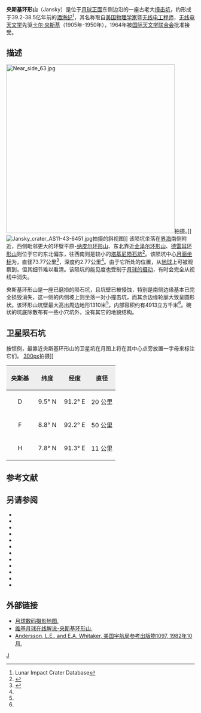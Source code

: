 {{lunar crater data|
 image=Jansky crater 4018 h1 h2.jpg|
 caption=月球轨道器4号拍摄的图像|
 latitude=8.63|
 N_or_S=N|
 longitude=89.5|
 E_or_W=E|
 diameter=73.77公里|
 depth=2.77公里|
 colong=272|
 eponym=[[卡尔·央斯基|卡尔·央斯基]]}}

'''央斯基环形山'''（Jansky）是位于[[月球正面|月球正面]]东侧边沿的一座古老大[[撞击坑|撞击坑]]，约形成于39.2-38.5亿年前的[[酒海纪|酒海纪]]<ref name=LICD>Lunar Impact Crater Database</ref>，其名称取自[[美国|美国]][[物理学家|物理学家]]暨[[无线电|无线电]][[工程师|工程师]]，[[无线电天文学|无线电天文学]]先驱[[卡尔·央斯基|卡尔·央斯基]]（1905年-1950年），1964年被[[国际天文学联合会|国际天文学联合会]]批准接受。

==描述==
[[Image:Near_side_63.jpg|450px]]拍摄。]]  
[[Image:Jansky_crater_AS11-43-6451.jpg|thumb]]拍摄的斜视图]] 
该陨坑坐落在[[界海|界海]]南侧附近，西侧毗邻更大的环壁平原-[[纳皮尔环形山|纳皮尔环形山]]、东北靠近[[金泽尔环形山|金泽尔环形山]]、[[德雷耳环形山|德雷耳环形山]]则位于它的东北偏东，往西南则是较小的[[塔基尼陨石坑|塔基尼陨石坑]]<ref>{{Cite web |url=http://planetarynames.wr.usgs.gov/images/Lunar/lac_63_wac.pdf |title=Crater Jansky on the map LAC-63. |accessdate=2017-01-28 |archive-date=2016-12-27 |archive-url=https://web.archive.org/web/20161227055326/https://planetarynames.wr.usgs.gov/images/Lunar/lac_63_wac.pdf |dead-url=no }}</ref>。该陨坑中心[[月面坐标|月面坐标]]为{{Coord|8.63|N|89.5|E|globe:Moon|nogoogle=1|noosm=1}}，直径73.77公里<ref name="IAU">{{Cite web |url=http://planetarynames.wr.usgs.gov/Feature/2799 |title=Directory of the International Astronomical Union |accessdate=2017-01-28 |archive-date=2016-12-31 |archive-url=https://web.archive.org/web/20161231170137/https://planetarynames.wr.usgs.gov/Feature/2799 |dead-url=no }}</ref>，深度约2.77公里<ref name="LICD"/>。由于它所处的位置，从[[地球|地球]]上可被观察到，但其细节难以看清。该陨坑的能见度也受制于[[天平动|月球的摄动]]，有时会完全从视线中消失。

央斯基环形山是一座已磨损的陨石坑，且坑壁已被侵蚀，特别是南侧边缘基本已完全损毁消失，这一侧的内侧坡上则坐落一对小撞击坑，而其余边缘轮廓大致呈圆形状。该环形山坑壁最大高出周边地形1310米<ref name="LICD"/>，内部容积约有4913立方千米<ref name="LICD"/>。碗状的坑底除散布有一些小穴坑外，没有其它的地貌结构。

==卫星陨石坑==
按惯例，最靠近央斯基环形山的卫星坑在月图上将在其中心点旁放置一字母来标注它们。
[[image:JanskyCraterSAT.jpg|300px]]拍摄]]
{| class="wikitable"
!width="25%" style="background:#eeeeee;" |央斯基 
!width="25%" style="background:#eeeeee;" |纬度
!width="25%" style="background:#eeeeee;" |经度
!width="25%" style="background:#eeeeee;" |直径
|-
|align="center"|D
|align="center"|9.5° N
|align="center"|91.2° E
|align="center"|20 公里
|-
|align="center"|F
|align="center"|8.8° N
|align="center"|92.2° E
|align="center"|50 公里
|-
|align="center"|H
|align="center"|7.8° N
|align="center"|91.3° E
|align="center"|11 公里
|}{{clear}}
==参考文献==
{{Reflist}}

==另请参阅==
{{refbegin}}
* {{cite book
  | last1 = Andersson
  | first1 = L. E.
  | last2 = Whitaker
  | first2 = E. A.
  | authorlink2 = Ewen Whitaker
  | date = 1982
  | title = [[NASA|NASA]] Catalogue of Lunar Nomenclature
  | publisher = NASA RP-1097
  | ref = harv
  }}
* {{cite web
  | last = Blue
  | first = Jennifer
  | date = July 25, 2007
  | title = Gazetteer of Planetary Nomenclature
  | publisher = [[United_States_Geological_Survey|USGS]]
  | url = http://planetarynames.wr.usgs.gov/
  | accessdate = 2007-08-05
  | ref = harv
  | archive-date = 2013-02-13
  | archive-url = https://www.webcitation.org/6EOCinkK0?url=http://planetarynames.wr.usgs.gov/
  | dead-url = no
  }}
* {{cite book
  | last1 = Bussey
  | first1 = B.
  | authorlink1 = Ben Bussey
  | last2 = Spudis
  | first2 = P.
  | authorlink2 = Paul Spudis
  | date = 2004
  | title = The Clementine Atlas of the Moon
  | publisher = Cambridge University Press
  | location = New York
  | isbn = 978-0-521-81528-4
  | ref = harv
  }}
* {{cite book
  | last1 = Cocks
  | first1 = Elijah E.
  | last2 = Cocks
  | first2 = Josiah C.
  | date = 1995
  | title = Who's Who on the Moon: A Biographical Dictionary of Lunar Nomenclature
  | url = https://archive.org/details/isbn_9780936389271
  | publisher = Tudor Publishers
  | isbn = 978-0-936389-27-1
  | ref = harv
  }}
* {{cite web
  | last = McDowell
  | first = Jonathan
  | date = July 15, 2007
  | url = http://host.planet4589.org/astro/lunar/
  | title = Lunar Nomenclature
  | publisher = Jonathan's Space Report
  | accessdate = 2007-10-24
  | ref = harv
  | archive-date = 2018-12-25
  | archive-url = https://web.archive.org/web/20181225170156/http://host.planet4589.org/astro/lunar/
  | dead-url = no
  }}
* {{cite journal| last1 = Menzel| first1 = D. H.| last2 = Minnaert| first2 = M.| last3 = Levin| first3 = B.| last4 = Dollfus| first4 = A.| last5 = Bell| first5 = B.| title = Report on Lunar Nomenclature by the Working Group of Commission 17 of the IAU| doi = 10.1007/BF00171763| journal = Space Science Reviews| volume = 12| issue = 2| pages = 136–186| date = 1971| bibcode = 1971SSRv...12..136M| ref = harv}}
* {{cite book
  | first = Patrick
  | last = Moore
  | authorlink = Patrick Moore
  | date = 2001
  | title = On the Moon
  | url = https://archive.org/details/patrickmooreonmo00patr
  | publisher = Sterling Publishing Co.
  | isbn = 978-0-304-35469-6
  | ref = harv
  }}
* {{cite book
  | first = Fred W.
  | last = Price
  | date = 1988
  | title = The Moon Observer's Handbook
  | publisher = Cambridge University Press
  | isbn = 978-0-521-33500-3
  | ref = harv
  }}
* {{cite book
  | last = Rükl
  | first = Antonín
  | authorlink = Antonín Rükl
  | date = 1990
  | title = Atlas of the Moon
  | publisher = Kalmbach Books
  | isbn = 978-0-913135-17-4
  | ref = harv
  }}
* {{cite book
  | last = Webb
  | first = Rev. T. W.
  | authorlink = Thomas William Webb
  | date = 1962
  | title = Celestial Objects for Common Telescopes
  | url = https://archive.org/details/celestialobjects00webb
  | edition = 6th revised
  | publisher = Dover
  | isbn = 978-0-486-20917-3
  | ref = harv
  }}
* {{cite book
  | first = Ewen A.
  | last = Whitaker
  | authorlink = Ewen Whitaker
  | date = 1999
  | title = Mapping and Naming the Moon
  | publisher = Cambridge University Press
  | isbn = 978-0-521-62248-6
  | ref = harv
  }}
* {{cite book
  | first = Peter T.
  | last = Wlasuk
  | date = 2000
  | title = Observing the Moon
  | publisher = Springer
  | isbn = 978-1-85233-193-1
  | ref = harv
 }}
{{refend}}

==外部链接==
*[http://www.lpi.usra.edu/resources/lunar_orbiter/bin/srch_nam.shtml?Jansky%7C0 月球数码摄影地图.]{{Wayback|url=http://www.lpi.usra.edu/resources/lunar_orbiter/bin/srch_nam.shtml?Jansky%7C0 |date=20161231080743 }}
*[http://the-moon.wikispaces.com/Jansky 维基月球在线解说-央斯基环形山.]{{Wayback|url=http://the-moon.wikispaces.com/Jansky |date=20180530154300 }}
*[http://planet4589.org/astro/lunar/RP-1097.pdf Andersson, L.E., and E.A. Whitaker, 美国宇航局参考出版物1097, 1982年10月.]{{Wayback|url=http://planet4589.org/astro/lunar/RP-1097.pdf |date=20141006125838 }}

[[Category:月球环形山|J]]
{{月球環形山 (G-K)}}